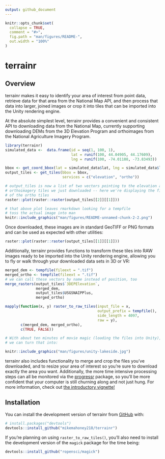 ```yaml
---
output: github_document
---
```


<!-- README.md is generated from README.Rmd. Please edit that file -->

```r
knitr::opts_chunk$set(
  collapse = TRUE,
  comment = "#>",
  fig.path = "man/figures/README-",
  out.width = "100%"
)
```

# terrainr

<!-- badges: start -->

<!-- badges: end -->

## Overview

terrainr makes it easy to identify your area of interest from point data, 
retrieve data for that area from the National Map API, and then process that 
data into larger, joined images or crop it into tiles that can be imported into 
the Unity rendering engine.

At the absolute simplest level, terrainr provides a convenient and consistent 
API to downloading data from the National Map, currently supporting downloading 
DEMs from the 3D Elevation Program and orthoimages from the National Agriculture
Imagery Program.

```r
library(terrainr)
simulated_data <-  data.frame(id = seq(1, 100, 1),
                              lat = runif(100, 44.04905, 44.17609), 
                              lng = runif(100, -74.01188, -73.83493))

bbox <- get_coord_bbox(lat = simulated_data$lat, lng = simulated_data$lng) 
output_tiles <- get_tiles(bbox = bbox,
                          services = c("elevation", "ortho"))
```
```r
# output_tiles is now a list of two vectors pointing to the elevation and 
# orthoimagery tiles we just downloaded -- here we're displaying the first
# of the ortho tiles
raster::plot(raster::raster(output_tiles[[2]][[1]]))
```

```r
# that above plot leaves rmarkdown looking for a tempfile
# toss the actual image into man
knitr::include_graphics("man/figures/README-unnamed-chunk-2-2.png")
```

Once downloaded, these images are in standard GeoTIFF or PNG formats and can be
used as expected with other utilities:

```r
raster::plot(raster::raster(output_tiles[[1]][[1]]))
```

Additionally, terrainr provides functions to transform these tiles into RAW 
images ready to be imported into the Unity rendering engine, allowing you to 
fly or walk through your downloaded data sets in 3D or VR:

```r
merged_dem <- tempfile(fileext = ".tif")
merged_ortho <- tempfile(fileext = ".tif")
# we can call these vectors by name instead of position, too
merge_rasters(output_tiles$`3DEPElevation`, 
              merged_dem, 
              output_tiles$USGSNAIPPlus, 
              merged_ortho)

mapply(function(x, y) raster_to_raw_tiles(input_file = x, 
                                          output_prefix = tempfile(), 
                                          side_length = 4097, 
                                          raw = y),
       c(merged_dem, merged_ortho),
       c(TRUE, FALSE))

# With about ten minutes of movie magic (loading the files into Unity), 
# we can turn that into:
```

```r
knitr::include_graphics("man/figures/unity-lakeside.jpg")
```

terrainr also includes functionality to merge and crop the files you've 
downloaded, and to resize your area of interest so you're sure to download 
exactly the area you want. Additionally, the more time intensive processing 
steps can all be monitored via the [progressr](https://github.com/HenrikBengtsson/progressr)
package, so you'll be more confident that your computer is still churning along
and not just hung. For more information, check out 
[the introductory vignette!](https://mikemahoney218.github.io/terrainr/articles/overview.html)

## Installation

You can install the development version of terrainr from [GitHub](https://github.com/mikemahoney218/terrainr) 
with:

``` r
# install.packages("devtools")
devtools::install_github("mikemahoney218/terrainr")
```

If you're planning on using `raster_to_raw_tiles()`, you'll also need to install
the development version of the `magick` package for the time being:

``` r
devtools::install_github("ropensci/magick")
```

